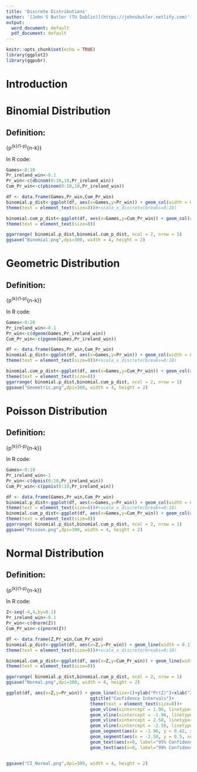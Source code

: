 ```yaml
---
title: 'Discrete Distributions'
author: '[John S Butler (TU Dublin)](https://johnsbutler.netlify.com)'
output:
  word_document: default
  pdf_document: default
---
```


```r
knitr::opts_chunk$set(echo = TRUE)
library(ggplot2)
library(ggpubr)

```
# Introduction



# Binomial Distribution

## Definition:

{\displaystyle {\binom {n}{k}}p^{k}(1-p)^{n-k}}

In R code:



```r
Games<-0:10
Pr_ireland_win<-0.1
Pr_win<-c(dbinom(0:10,10,Pr_ireland_win))
Cum_Pr_win<-c(pbinom(0:10,10,Pr_ireland_win))

df <- data.frame(Games,Pr_win,Cum_Pr_win)
binomial.p_dist<-ggplot(df, aes(x=Games,y=Pr_win)) + geom_col(width = 0.1)+xlab("Number of Irish Wins \n out of 10 games")+ylab("Pr of Wins")+ggtitle("Binomial \n Distribution")+scale_x_continuous(breaks=0:10)+
theme(text = element_text(size=8))#+scale_x_discrete(breaks=0:10)

binomial.cum_p_dist<-ggplot(df, aes(x=Games,y=Cum_Pr_win)) + geom_col(width = 0.1)+ylab("Pr(<= Irish Wins)")+xlab("Number of Irish Wins \n out of 10 games")+ggtitle("Cummulative Binomial \n Distribution")+scale_x_continuous(breaks=0:10)+
theme(text = element_text(size=8))

ggarrange( binomial.p_dist,binomial.cum_p_dist, ncol = 2, nrow = 1)
ggsave("Binomial.png",dpi=300, width = 4, height = 2)

```

# Geometric Distribution

## Definition:

{\displaystyle {\binom {n}{k}}p^{k}(1-p)^{n-k}}

In R code:



```r
Games<-0:20
Pr_ireland_win<-0.1
Pr_win<-c(dgeom(Games,Pr_ireland_win))
Cum_Pr_win<-c(pgeom(Games,Pr_ireland_win))

df <- data.frame(Games,Pr_win,Cum_Pr_win)
binomial.p_dist<-ggplot(df, aes(x=Games,y=Pr_win)) + geom_col(width = 0.1)+xlab("Number of Games until\n Ireland Win")+ylab("Pr(Games until Ireland Win)")+ggtitle("Geometric \n Distribution")+scale_x_continuous(breaks=Games)+
theme(text = element_text(size=8))#+scale_x_discrete(breaks=0:10)

binomial.cum_p_dist<-ggplot(df, aes(x=Games,y=Cum_Pr_win)) + geom_col(width = 0.1)+xlab("Number of Games until\n Ireland Win")+ylab("Pr <= Wins")+ggtitle("Cummulative Geometric\n Distribution")+scale_x_continuous(breaks=Games)+
theme(text = element_text(size=8))
ggarrange( binomial.p_dist,binomial.cum_p_dist, ncol = 2, nrow = 1)
ggsave("Geometric.png",dpi=300, width = 4, height = 2)

```


# Poisson Distribution

## Definition:

{\displaystyle {\binom {n}{k}}p^{k}(1-p)^{n-k}}

In R code:



```r
Games<-0:10
Pr_ireland_win<-1
Pr_win<-c(dpois(0:10,Pr_ireland_win))
Cum_Pr_win<-c(ppois(0:10,Pr_ireland_win))

df <- data.frame(Games,Pr_win,Cum_Pr_win)
binomial.p_dist<-ggplot(df, aes(x=Games,y=Pr_win)) + geom_col(width = 0.1)+xlab("Number of Irish Wins in a \n 15 year period")+ylab("Pr of Irish Wins")+ggtitle("Poisson \n Distribution")+scale_x_continuous(breaks=0:10)+
theme(text = element_text(size=8))#+scale_x_discrete(breaks=0:10)
binomial.cum_p_dist<-ggplot(df, aes(x=Games,y=Cum_Pr_win)) + geom_col(width = 0.1)+xlab("Number of Irish Wins in a \n 15 year period")+ylab("Pr <= number of Irish Wins")+ggtitle("Cummulative Poisson \n Distribution")+scale_x_continuous(breaks=0:10) +
theme(text = element_text(size=8))
ggarrange( binomial.p_dist,binomial.cum_p_dist, ncol = 2, nrow = 1)
ggsave("Poisson.png",dpi=300, width = 4, height = 2)

```
# Normal Distribution

## Definition:

{\displaystyle {\binom {n}{k}}p^{k}(1-p)^{n-k}}

In R code:



```r
Z<-seq(-4,4,by=0.1)
Pr_ireland_win<-0.1
Pr_win<-c(dnorm(Z))
Cum_Pr_win<-c(pnorm(Z))

df <- data.frame(Z,Pr_win,Cum_Pr_win)
binomial.p_dist<-ggplot(df, aes(x=Z,y=Pr_win)) + geom_line(width = 0.1)+xlab("Z-score")+ylab("Pr of Z ")+ggtitle("Gaussian (Normal) \n Distribution")+
theme(text = element_text(size=8))#+scale_x_discrete(breaks=0:10)

binomial.cum_p_dist<-ggplot(df, aes(x=Z,y=Cum_Pr_win)) + geom_line(width = 0.1)+ylab("Pr(<= Z)")+xlab("Z -score")+ggtitle("Cummulative Gaussian \n Distribution")+
theme(text = element_text(size=8))

ggarrange( binomial.p_dist,binomial.cum_p_dist, ncol = 2, nrow = 1)
ggsave("Normal.png",dpi=300, width = 4, height = 2)
```


```r

ggplot(df, aes(x=Z,y=Pr_win)) + geom_line(size=1)+ylab("Pr(Z)")+xlab("Z-score")+
                                ggtitle("Confidence Intervals")+
                                theme(text = element_text(size=8))+
                                geom_vline(xintercept = 1.96, linetype="dotted",color = "darkgray", size=0.5)+
                                geom_vline(xintercept = -1.96, linetype="dotted",color = "darkgray", size=0.5)+
                                geom_vline(xintercept = 2.58, linetype="dashed", color = "black", size=0.5)+
                                geom_vline(xintercept = -2.58, linetype="dashed",color = "black", size=0.5)+
                                geom_segment(aes(x = -1.96, y = 0.42, xend = 1.96, yend = 0.42),linetype="dotted",color="darkgray")+
                                geom_segment(aes(x = -2.58, y = 0.5, xend = 2.58, yend = 0.5),linetype="dashed")+
                                geom_text(aes(x=0, label="95% Confidence Interval",y=0.46),vjust=1,size=2,color="darkgray")+
                                geom_text(aes(x=0, label="99% Confidence Interval",y=0.54),vjust=1,size=2)


ggsave("CI_Normal.png",dpi=300, width = 4, height = 2)
```
